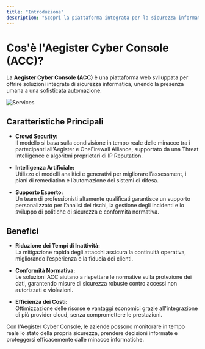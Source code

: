 ```yaml
---
title: "Introduzione"
description: "Scopri la piattaforma integrata per la sicurezza informatica offerta da Aegister."
---
```


# Cos'è l'Aegister Cyber Console (ACC)?

La **Aegister Cyber Console (ACC)** è una piattaforma web sviluppata per offrire soluzioni integrate di sicurezza informatica, unendo la presenza umana a una sofisticata automazione.

![Services](/images/acc-dark.png)

## Caratteristiche Principali

- **Crowd Security:**  
  Il modello si basa sulla condivisione in tempo reale delle minacce tra i partecipanti all’Aegister e OneFirewall Alliance, supportato da una Threat Intelligence e algoritmi proprietari di IP Reputation.

- **Intelligenza Artificiale:**  
  Utilizzo di modelli analitici e generativi per migliorare l’assessment, i piani di remediation e l’automazione dei sistemi di difesa.

- **Supporto Esperto:**  
  Un team di professionisti altamente qualificati garantisce un supporto personalizzato per l’analisi dei rischi, la gestione degli incidenti e lo sviluppo di politiche di sicurezza e conformità normativa.

## Benefici

- **Riduzione dei Tempi di Inattività:**  
  La mitigazione rapida degli attacchi assicura la continuità operativa, migliorando l’esperienza e la fiducia dei clienti.

- **Conformità Normativa:**  
  Le soluzioni ACC aiutano a rispettare le normative sulla protezione dei dati, garantendo misure di sicurezza robuste contro accessi non autorizzati e violazioni.

- **Efficienza dei Costi:**  
  Ottimizzazione delle risorse e vantaggi economici grazie all'integrazione di più provider cloud, senza compromettere le prestazioni.

Con l'Aegister Cyber Console, le aziende possono monitorare in tempo reale lo stato della propria sicurezza, prendere decisioni informate e proteggersi efficacemente dalle minacce informatiche.